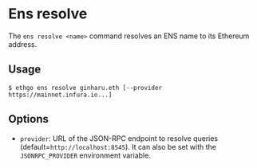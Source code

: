 
# Ens resolve

The `ens resolve <name>` command resolves an ENS name to its Ethereum address.

## Usage

```shell
$ ethgo ens resolve ginharu.eth [--provider https://mainnet.infura.io...]
```

## Options

- `provider`: URL of the JSON-RPC endpoint to resolve queries (default=`http://localhost:8545`). It can also be set with the `JSONRPC_PROVIDER` environment variable.
